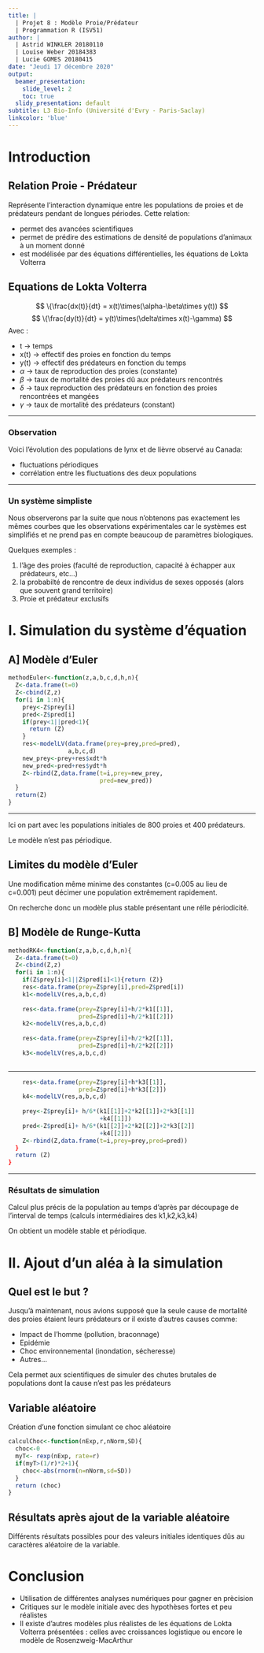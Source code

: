 ---
title: |
  | Projet 8 : Modèle Proie/Prédateur
  | Programmation R (ISV51)
author: |
  | Astrid WINKLER 20180110
  | Louise Weber 20184383
  | Lucie GOMES 20180415
date: "Jeudi 17 décembre 2020"
output:
  beamer_presentation:
    slide_level: 2
    toc: true
  slidy_presentation: default
subtitle: L3 Bio-Info (Université d'Evry - Paris-Saclay)
linkcolor: 'blue'
---


# Introduction

## Relation Proie - Prédateur 

Représente l'interaction dynamique entre les populations de proies et de prédateurs pendant de longues périodes. 
Cette relation: 

- permet des avancées scientifiques
- permet de prédire des estimations de densité de populations d'animaux à un moment donné
- est modélisée par des équations différentielles, les équations de Lokta Volterra


## Equations de Lokta Volterra
$$
\{\frac{dx(t)}{dt} = x(t)\times(\alpha-\beta\times y(t))
$$
$$
\{\frac{dy(t)}{dt} = y(t)\times(\delta\times x(t)-\gamma)
$$
Avec :

-	t -> temps
-	x(t) -> effectif des proies en fonction du temps
-	y(t) -> effectif des prédateurs en fonction du temps
- $\alpha$ -> taux de reproduction des proies (constante)
- $\beta$ -> taux de mortalité des proies dû aux prédateurs rencontrés
- $\delta$ -> taux reproduction des prédateurs en fonction des proies rencontrées et mangées
- $\gamma$ -> taux de mortalité des prédateurs (constant)


***

### Observation

Voici l'évolution des populations de lynx et de lièvre observé au Canada: 

\begin{center}
Evolution des populations de lynx et de lièvres sur 90 ans
\includegraphics[width=7cm]{images_simulations/observationLynxLapin.JPG}
\end{center}

- fluctuations périodiques
- corrélation entre les fluctuations des deux populations

***

### Un système simpliste

Nous observerons par la suite que nous n'obtenons pas exactement les mêmes courbes que les observations expérimentales car le systèmes est simplifiés et ne prend pas en compte beaucoup de paramètres biologiques.

Quelques exemples : 

1) l'âge des proies (faculté de reproduction, capacité à échapper aux prédateurs, etc...)
2) la probabilté de rencontre de deux individus de sexes opposés (alors que souvent grand territoire)
3) Proie et prédateur exclusifs

# I. Simulation du système d'équation

## A] Modèle d'Euler

```{r, results = 'hide'}

methodEuler<-function(z,a,b,c,d,h,n){
  Z<-data.frame(t=0)
  Z<-cbind(Z,z)  
  for(i in 1:n){
    prey<-Z$prey[i]
    pred<-Z$pred[i]
    if(prey<1||pred<1){
      return (Z)
    } 
    res<-modelLV(data.frame(prey=prey,pred=pred),
                 a,b,c,d)
    new_prey<-prey+res$xdt*h
    new_pred<-pred+res$ydt*h
    Z<-rbind(Z,data.frame(t=i,prey=new_prey,
                          pred=new_pred))
  }
  return(Z)
}

```


***
Ici on part avec les populations initiales de 800 proies et 400 prédateurs.

\begin{center}
\includegraphics[width=11cm]{images_simulations/plots_euler.PNG}
\end{center}

Le modèle n'est pas périodique.

## Limites du modèle d'Euler

Une modification même minime des constantes (c=0.005 au lieu de c=0.001) peut décimer une population extrêmement rapidement.

\begin{center}
\includegraphics[width=10cm]{images_simulations/plots_euler_modif.PNG}
\end{center}

On recherche donc un modèle plus stable présentant une rélle périodicité.

## B] Modèle de Runge-Kutta
```{r, eval=FALSE}
methodRK4<-function(z,a,b,c,d,h,n){
  Z<-data.frame(t=0)
  Z<-cbind(Z,z)
  for(i in 1:n){
    if(Z$prey[i]<1||Z$pred[i]<1){return (Z)} 
    res<-data.frame(prey=Z$prey[i],pred=Z$pred[i])
    k1<-modelLV(res,a,b,c,d)
    
    res<-data.frame(prey=Z$prey[i]+h/2*k1[[1]],
                    pred=Z$pred[i]+h/2*k1[[2]])
    k2<-modelLV(res,a,b,c,d)
    
    res<-data.frame(prey=Z$prey[i]+h/2*k2[[1]],
                    pred=Z$pred[i]+h/2*k2[[2]])
    k3<-modelLV(res,a,b,c,d)
      
```

***
```{r, eval=FALSE}
    res<-data.frame(prey=Z$prey[i]+h*k3[[1]],
                    pred=Z$pred[i]+h*k3[[2]])
    k4<-modelLV(res,a,b,c,d)
    
    prey<-Z$prey[i]+ h/6*(k1[[1]]+2*k2[[1]]+2*k3[[1]]
                          +k4[[1]])
    pred<-Z$pred[i]+ h/6*(k1[[2]]+2*k2[[2]]+2*k3[[2]]
                          +k4[[2]])
    Z<-rbind(Z,data.frame(t=i,prey=prey,pred=pred))
  }
  return (Z)
}
```

***
### Résultats de simulation

Calcul plus précis de la population au temps d'après par découpage de l'interval de temps (calculs intermédiaires des k1,k2,k3,k4)

On obtient un modèle stable et périodique.

\begin{center}
 Simulations avec la méthode Runge-Kutta
\includegraphics[width=11cm]{images_simulations/plots_rk4.PNG},
\end{center}

# II. Ajout d'un aléa à la simulation

## Quel est le but ?

Jusqu'à maintenant, nous avions supposé que la seule cause de mortalité des proies étaient leurs prédateurs
or il existe d'autres causes comme:

- Impact de l’homme (pollution, braconnage)
- Epidémie
- Choc environnemental (inondation, sécheresse)
- Autres…

Cela permet aux scientifiques de simuler des chutes brutales de populations dont la cause n'est pas les prédateurs

## Variable aléatoire

Création d'une fonction simulant ce choc aléatoire

```{r}
calculChoc<-function(nExp,r,nNorm,SD){
  choc<-0
  myT<- rexp(nExp, rate=r)
  if(myT>(1/r)*2+1){ 
    choc<-abs(rnorm(n=nNorm,sd=SD))
  }
  return (choc)
}
```

## Résultats après ajout de la variable aléatoire

Différents résultats possibles pour des valeurs initiales identiques dûs au caractères aléatoire de la variable.

\begin{center}
Simulations de la méthode Runge-Kutta avec chocs
\includegraphics[width=10cm]{images_simulations/chocs.PNG}
\end{center}

# Conclusion

- Utilisation de différentes analyses numériques pour gagner en prècision
- Critiques sur le modèle initiale avec des hypothèses fortes et peu réalistes
- Il existe d'autres modèles plus réalistes de les équations de Lokta Volterra présentées : celles avec croissances logistique ou encore le modèle de Rosenzweig-MacArthur



